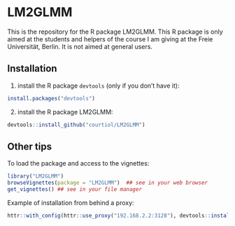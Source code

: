 # LM2GLMM

This is the repository for the R package LM2GLMM.
This R package is only aimed at the students and helpers of the course I am giving at the 
Freie Universität, Berlin. It is not aimed at general users.

## Installation

1. install the R package ```devtools``` (only if you don't have it):

```r
install.packages("devtools")
```

2. install the R package LM2GLMM:

```r
devtools::install_github("courtiol/LM2GLMM")
```

## Other tips

To load the package and access to the vignettes:

```r
library("LM2GLMM")
browseVignettes(package = "LM2GLMM")  ## see in your web browser
get_vignettes() ## see in your file manager
```

Example of installation from behind a proxy:

```r
httr::with_config(httr::use_proxy("192.168.2.2:3128"), devtools::install_github("courtiol/LM2GLMM"))
```
